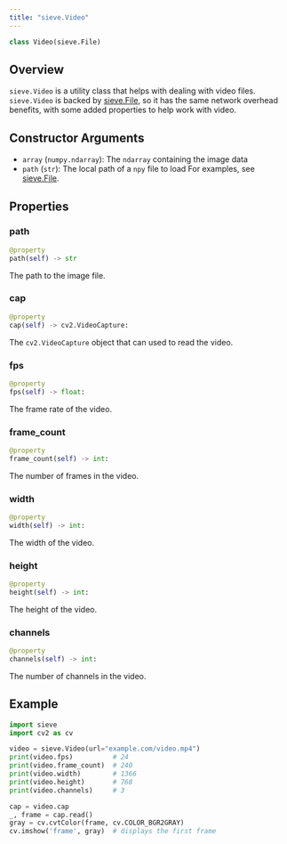 ```yaml
---
title: "sieve.Video"
---
```


```python
class Video(sieve.File)
```


## Overview

`sieve.Video` is a utility class that helps with dealing with video files. `sieve.Video` is backed by [sieve.File](/reference-v2/sdk/types/file), so it has the same network overhead benefits, with some added properties to help work with video.

## Constructor Arguments
- `array` (`numpy.ndarray`): The `ndarray` containing the image data
- `path` (`str`): The local path of a `npy` file to load
For examples, see [sieve.File](/reference-v2/sdk/types/file).

## Properties

### path
```python
@property
path(self) -> str
```

The path to the image file.
### cap
```python
@property
cap(self) -> cv2.VideoCapture:
```

The `cv2.VideoCapture` object that can used to read the video.

### fps
```python
@property
fps(self) -> float:
```

The frame rate of the video.

### frame_count
```python
@property
frame_count(self) -> int:
```

The number of frames in the video.

### width
```python
@property
width(self) -> int:
```

The width of the video.

### height
```python
@property
height(self) -> int:
```

The height of the video.

### channels
```python
@property
channels(self) -> int:
```

The number of channels in the video.

## Example
```python
import sieve
import cv2 as cv

video = sieve.Video(url="example.com/video.mp4")
print(video.fps)          # 24
print(video.frame_count)  # 240
print(video.width)        # 1366
print(video.height)       # 768
print(video.channels)     # 3

cap = video.cap
_, frame = cap.read()
gray = cv.cvtColor(frame, cv.COLOR_BGR2GRAY)
cv.imshow('frame', gray)  # displays the first frame
```
